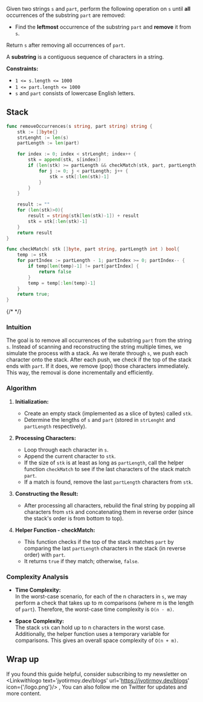 
Given two strings `s` and `part`, perform the following operation on `s` until **all** occurrences of the substring `part` are removed:

- Find the **leftmost** occurrence of the substring `part` and **remove** it from `s`.

Return `s` after removing all occurrences of `part`.

A **substring** is a contiguous sequence of characters in a string.

**Constraints:**

- `1 <= s.length <= 1000`
- `1 <= part.length <= 1000`
- `s` and `part` consists of lowercase English letters.

## Stack

```go
func removeOccurrences(s string, part string) string {
	stk := []byte{}
	strLenght := len(s)
	partLength := len(part)

	for index := 0; index < strLenght; index++ {
		stk = append(stk, s[index])
		if (len(stk) >= partLength && checkMatch(stk, part, partLength)){
			for j := 0; j < partLength; j++ {
				stk = stk[:len(stk)-1]
			}
		}
	}

	result := ""
	for (len(stk)>0){
		result = string(stk[len(stk)-1]) + result
		stk = stk[:len(stk)-1]
	}
    return result
}

func checkMatch( stk []byte, part string, partLength int ) bool{
	temp := stk 
	for partIndex := partLength - 1; partIndex >= 0; partIndex-- {
		if temp[len(temp)-1] != part[partIndex] {
			return false
		}
		temp = temp[:len(temp)-1]
	}
	return true;
}
```

{/* <Complex t='n.m' s='n+m'/> */}

### Intuition

The goal is to remove all occurrences of the substring `part` from the string `s`. Instead of scanning and reconstructing the string multiple times, we simulate the process with a stack. As we iterate through `s`, we push each character onto the stack. After each push, we check if the top of the stack ends with `part`. If it does, we remove (pop) those characters immediately. This way, the removal is done incrementally and efficiently.

### Algorithm

1. **Initialization:**  
   - Create an empty stack (implemented as a slice of bytes) called `stk`.
   - Determine the lengths of `s` and `part` (stored in `strLenght` and `partLength` respectively).

2. **Processing Characters:**  
   - Loop through each character in `s`.
   - Append the current character to `stk`.
   - If the size of `stk` is at least as long as `partLength`, call the helper function `checkMatch` to see if the last characters of the stack match `part`.
   - If a match is found, remove the last `partLength` characters from `stk`.

3. **Constructing the Result:**  
   - After processing all characters, rebuild the final string by popping all characters from `stk` and concatenating them in reverse order (since the stack's order is from bottom to top).

4. **Helper Function - checkMatch:**  
   - This function checks if the top of the stack matches `part` by comparing the last `partLength` characters in the stack (in reverse order) with `part`.
   - It returns `true` if they match; otherwise, `false`.

### Complexity Analysis

- **Time Complexity:**  
  In the worst-case scenario, for each of the n characters in `s`, we may perform a check that takes up to m comparisons (where m is the length of `part`). Therefore, the worst-case time complexity is `O(n ⋅ m)`.

- **Space Complexity:**  
  The stack `stk` can hold up to n characters in the worst case. Additionally, the helper function uses a temporary variable for comparisons. This gives an overall space complexity of `O(n + m)`.

## Wrap up

If you found this guide helpful, consider subscribing to my newsletter on <Linkwithlogo text='jyotirmoy.dev/blogs' url='https://jyotirmoy.dev/blogs' icon={'/logo.png'}/> ,  You can also follow me on Twitter <Linkwithlogo text='jyotirmoydotdev' url='https://x.com/jyotirmoydotdev' icon={{icon:FaXTwitter}}/> for updates and more content.